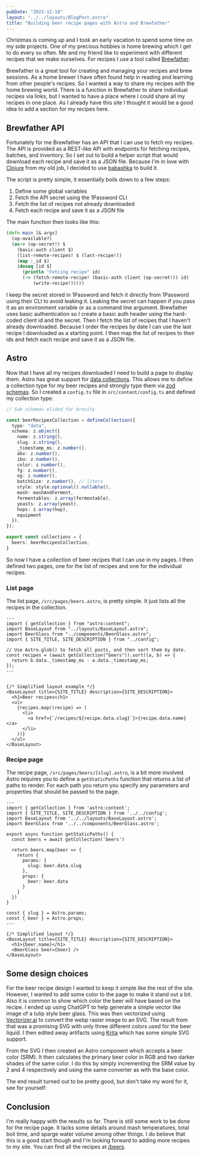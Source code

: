 ```yaml
---
pubDate: "2023-12-18"
layout: "../../layouts/BlogPost.astro"
title: "Building beer recipe pages with Astro and Brewfather"
---
```




Christmas is coming up and I took an early vacation to spend some time on my side projects.
One of my precious hobbies is home brewing which I get to do every so often.
Me and my friend like to experiment with different recipes that we make ourselves.
For recipes I use a tool called [Brewfather](https://brewfather.app/).

Brewfather is a great tool for creating and managing your recipes and brew sessions.
As a home brewer I have often found help in reading and learning from other people's recipes.
So I wanted a way to share my recipes with the home brewing world.
There is a function in Brewfather to share individual recipes via links, but I wanted to have a place where I could share all my recipes in one place.
As I already have this site I thought it would be a good idea to add a section for my recipes here.

## Brewfather API

Fortunately for me Brewfather has an API that I can use to fetch my recipes.
The API is provided as a REST-like API with endpoints for fetching recipes, batches, and inventory.
So I set out to build a helper script that would download each recipe and save it as a JSON file.
Because I'm in love with [Clojure](https://clojure.org/) from my old job, I decided to use [babashka](https://https://babashka.org/) to build it.

The script is pretty simple, it essentially boils down to a few steps:

1. Define some global variables
2. Fetch the API secret using the 1Password CLI
3. Fetch the list of recipes not already downloaded
4. Fetch each recipe and save it as a JSON file

The main function then looks like this:

```clojure
(defn main [& args]
  (op-available?)
  (as-> (op-secret!) $
    (basic-auth client $)
    (list-remote-recipes! $ (last-recipe!))
    (map :_id $)
    (doseq [id $]
      (println "Fetcing recipe" id)
      (-> (fetch-remote-recipe! (basic-auth client (op-secret!)) id)
          (write-recipe!)))))
```

I keep the secret stored in 1Password and fetch it directly from 1Password using their CLI to avoid leaking it.
Leaking the secret can happen if you pass it as an environment variable or as a command line argument.
Brewfather uses basic authentication so I create a basic auth header using the hard-coded client id and the secret.
Then I fetch the list of recipes that I haven't already downloaded.
Because I order the recipes by date I can use the last recipe I downloaded as a starting point.
I then map the list of recipes to their ids and fetch each recipe and save it as a JSON file.

## Astro

Now that I have all my recipes downloaded I need to build a page to display them.
Astro has great support for [data collections](https://docs.astro.build/en/guides/content-collections).
This allows me to define a collection type for my beer recipes and strongly type them via [zod schemas](https://zod.dev/).
So I created a `config.ts` file in `src/content/config.ts` and defined my collection type:

```typescript
// Sub schemas elided for brevity

const beerRecipesCollection = defineCollection({
  type: "data",
  schema: z.object({
    name: z.string(),
    slug: z.string(),
    _timestamp_ms: z.number(),
    abv: z.number(),
    ibu: z.number(),
    color: z.number(),
    fg: z.number(),
    og: z.number(),
    batchSize: z.number(), // liters
    style: style.optional().nullable(),
    mash: mashAndFerment,
    fermentables: z.array(fermentable),
    yeasts: z.array(yeast),
    hops: z.array(hop),
    equipment
  }),
});

export const collections = {
  beers: beerRecipesCollection,
}
```

So now I have a collection of beer recipes that I can use in my pages.
I then defined two pages, one for the list of recipes and one for the individual recipes.

### List page

The list page, `/src/pages/beers.astro`, is pretty simple.
It just lists all the recipes in the collection.

```astro
---
import { getCollection } from "astro:content";
import BaseLayout from "../layouts/BaseLayout.astro";
import BeerGlass from "../components/BeerGlass.astro";
import { SITE_TITLE, SITE_DESCRIPTION } from "../config";

// Use Astro.glob() to fetch all posts, and then sort them by date.
const recipes = (await getCollection("beers")).sort((a, b) => {
  return b.data._timestamp_ms - a.data._timestamp_ms;
});
---


{/* Simplified layout example */}
<BaseLayout title={SITE_TITLE} description={SITE_DESCRIPTION}>
  <h1>Beer recipes</h1>
  <ul>
    {recipes.map((recipe) => (
      <li>
        <a href={`/recipes/${recipe.data.slug}`}>{recipe.data.name}</a>
      </li>
    ))}
  </ul>
</BaseLayout>
```

### Recipe page

The recipe page, `/src/pages/beers/[slug].astro`, is a bit more involved.
Astro requires you to define a `getStaticPaths` function that returns a list of paths to render.
For each path you return you specify any parameters and properties that should be passed to the page.


```astro
---
import { getCollection } from 'astro:content';
import { SITE_TITLE, SITE_DESCRIPTION } from '../../config';
import BaseLayout from '../../layouts/BaseLayout.astro';
import BeerGlass from '../../components/BeerGlass.astro';

export async function getStaticPaths() {
  const beers = await getCollection('beers')

  return beers.map(beer => {
    return {
      params: {
        slug: beer.data.slug
      },
      props: {
        beer: beer.data
      }
    }
  })
}

const { slug } = Astro.params;
const { beer } = Astro.props;
---

{/* Simplified layout */}
<BaseLayout title={SITE_TITLE} description={SITE_DESCRIPTION}>
  <h1>{beer.name}</h1>
  <BeerGlass beer={beer} />
</BaseLayout>
```

## Some design choices

For the beer recipe design I wanted to keep it simple like the rest of the site.
However, I wanted to add some color to the page to make it stand out a bit.
Also it is common to show which color the beer will have based on the recipe.
I ended up using ChatGPT to help generate a simple vector like image of a tulip style beer glass.
This was then vectorized using [Vectorizer.ai](https://vectorizer.ai/) to convert the webp raster image to an SVG.
The result from that was a promising SVG with only three different colors used for the beer liquid.
I then edited away artifacts using [Krita](https://krita.org/en/) which has some simple SVG support.

From the SVG I then created an Astro component which accepts a beer color (SRM).
It then calculates the primary beer color in RGB and two darker shades of the same color.
I do this by simply incrementing the SRM value by 2 and 4 respectively and using the same converter as with the base color.

The end result turned out to be pretty good, but don't take my word for it, see for yourself:

<div class="flex min-w-full justify-center">
<BeerGlass classOverrides="w-64 h-64" srm={4} />
</div>

<ul class="flex flex-row flex-wrap justify-center min-w-full">
  <BeerGlass classOverrides="w-16 h-16" srm={1} />
  <BeerGlass classOverrides="w-16 h-16" srm={2} />
  <BeerGlass classOverrides="w-16 h-16" srm={4} />
  <BeerGlass classOverrides="w-16 h-16" srm={6} />
  <BeerGlass classOverrides="w-16 h-16" srm={8} />
  <BeerGlass classOverrides="w-16 h-16" srm={10} />
  <BeerGlass classOverrides="w-16 h-16" srm={12} />
  <BeerGlass classOverrides="w-16 h-16" srm={14} />
  <BeerGlass classOverrides="w-16 h-16" srm={16} />
  <BeerGlass classOverrides="w-16 h-16" srm={18} />
  <BeerGlass classOverrides="w-16 h-16" srm={20} />
  <BeerGlass classOverrides="w-16 h-16" srm={22} />
  <BeerGlass classOverrides="w-16 h-16" srm={24} />
  <BeerGlass classOverrides="w-16 h-16" srm={26} />
  <BeerGlass classOverrides="w-16 h-16" srm={28} />
  <BeerGlass classOverrides="w-16 h-16" srm={30} />
  <BeerGlass classOverrides="w-16 h-16" srm={32} />
  <BeerGlass classOverrides="w-16 h-16" srm={34} />
  <BeerGlass classOverrides="w-16 h-16" srm={36} />
  <BeerGlass classOverrides="w-16 h-16" srm={38} />
  <BeerGlass classOverrides="w-16 h-16" srm={40} />
</ul>

## Conclusion

I'm really happy with the results so far.
There is still some work to be done for the recipe page.
It lacks some details around mash temperatures, total boil time, and sparge water volume among other things.
I do believe that this is a good start though and I'm looking forward to adding more recipes to my site.
You can find all the recipes at [/beers](/beers).